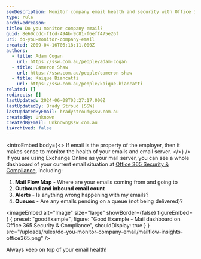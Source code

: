 ```yaml
---
seoDescription: Monitor company email health and security with Office 365 Security & Compliance's Mail Flow Map, outbound and inbound email counts, alerts, and queues for proactive issue detection.
type: rule
archivedreason:
title: Do you monitor company email?
guid: 8e60ccdc-f1cd-494b-9c81-f6eff475e26f
uri: do-you-monitor-company-email
created: 2009-04-16T06:18:11.000Z
authors:
  - title: Adam Cogan
    url: https://ssw.com.au/people/adam-cogan
  - title: Cameron Shaw
    url: https://ssw.com.au/people/cameron-shaw
  - title: Kaique Biancatti
    url: https://ssw.com.au/people/kaique-biancatti
related: []
redirects: []
lastUpdated: 2024-06-08T03:27:17.000Z
lastUpdatedBy: Brady Stroud [SSW]
lastUpdatedByEmail: bradystroud@ssw.com.au
createdBy: Unknown
createdByEmail: Unknown@ssw.com.au
isArchived: false
---
```


<introEmbed
  body={<>
If email is the property of the employer, then it makes sense to monitor the health of your emails and email server.
  </>}
/>
If you are using Exchange Online as your mail server, you can see a whole dashboard of your current email situation at [Office 365 Security & Compliance](https://protection.office.com/mailflow/dashboard), including:

1. **Mail Flow Map** - Where are your emails coming from and going to
2. **Outbound and inbound email count**
3. **Alerts** - Is anything wrong happening with my emails?
4. **Queues** - Are any emails pending on a queue (not being delivered)?

<imageEmbed
  alt="Image"
  size="large"
  showBorder={false}
  figureEmbed={ {
    preset: "goodExample",
    figure: "Good Example - Mail dashboard on Office 365 Security & Compliance",
    shouldDisplay: true
  } }
  src="/uploads/rules/do-you-monitor-company-email/mailflow-insights-office365.png"
/>


Always keep on top of your email health!
